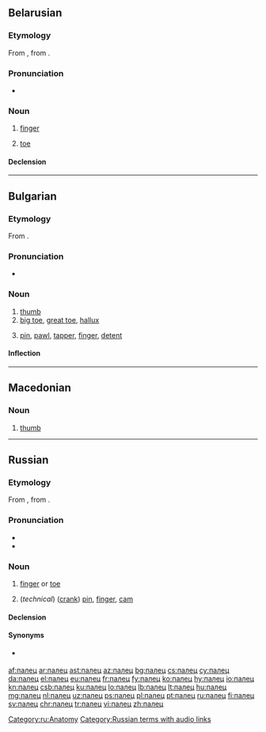 ==Belarusian==
{{wikipedia|lang=be}}

===Etymology===
From {{etyl|orv|be}} {{m|orv|пальць}}, from {{etyl|sla-pro|be}} {{m|sla-pro|*palьcь||thumb, finger}}.

===Pronunciation===
* {{audio|Be-палец.ogg|Audio|lang=be}}

===Noun===
{{be-noun|g=m|tr=pálec}}

# {{context|anatomy|lang=be}} [[finger]]
# {{context|anatomy|lang=be}} [[toe]]

====Declension====
{{be-decl-noun|па́лец|па́льцы|па́льца|па́льцаў|па́льцу|па́льцам|па́лец|па́льцы|па́льцам|па́льцамі|па́льцы|па́льцах}}

----

==Bulgarian==

===Etymology===
From {{inh|bg|sla-pro|*palьcь}}.

===Pronunciation===
* {{IPA|/ˈpalɛts/|lang=bg}}

===Noun===
{{bg-noun|g=m|tr=pálec}}

# [[thumb]]
# [[big toe]], [[great toe]], [[hallux]]
# {{context|technology|lang=bg}} [[pin]], [[pawl]], [[tapper]], [[finger]], [[detent]]

====Inflection====
{{bg-noun-m-k/ets|пал}}

----

==Macedonian==

===Noun===
{{mk-noun|m}} 

# [[thumb]]

----

==Russian==

===Etymology===
From {{etyl|orv|ru}} {{m|orv|пальць}}, from {{etyl|sla-pro|ru}} {{m|sla-pro|*palьcь||thumb, finger}}.

===Pronunciation===
* {{IPA|/ˈpalʲɪt͡s/|lang=ru}}
* {{audio|Ru-палец.ogg|Audio|lang=ru}}

===Noun===
{{ru-noun|па́лец|m-in|па́льца|па́льцы}}

# [[finger]] or [[toe]]
#: {{ux|ru|па́лец ноги́|toe|inline=1}}
#: {{ux|ru|большо́й па́лец|[[thumb]]; [[big toe]]|inline=1}}
#: {{ux|ru|указа́тельный па́лец|[[forefinger]], [[index finger]]|inline=1}}
#: {{ux|ru|сре́дний па́лец|[[middle finger]]|inline=1}}
#: {{ux|ru|безымя́нный па́лец|[[ring finger]]|inline=1}}
#: {{ux|ru|мизи́нец|[[little finger]], [[little toe]]|inline=1}}
#: {{ux|ru|[[предохранительный|предохрани́тельный]] ([[резиновый|рези́новый]]) па́лец|[[finger stall]]|inline=1}}
#: {{ux|ru|па́лец [[о]] па́лец [[не]] [[ударить|уда́рить]]|not to lift a finger|inline=1}}
#: {{ux|ru|па́льцем [[не]] [[шевелить|шевельну́ть]]|not to lift a finger|inline=1}}
#: {{ux|ru|[[он|ему́]] па́льца [[в]] [[рот]] [[не]] [[класть|клади́]]|he is not to be trifled with (watch your step with him)|inline=1}}
#: {{ux|ru|[[смотреть|смотре́ть]] [[сквозь]] па́льцы [[на]] [[что-либо]]|to look through one’s fingers at something; to wink at something|inline=1}}
#: {{ux|ru|[[обвести|обвести́]] [[вокруг|вокру́г]] па́льца|to [[cheat]], to [[dupe]], to [[deceive]], to [[take]] in|inline=1}}
#: {{ux|ru|[[он]] па́льцем [[никто|никого́]] [[не]] [[трогать|тро́нет]]|he wouldn’t hurt a fly|inline=1}}
#: {{ux|ru|[[высосать|вы́сосать]] [[из]] па́льца [[что-либо]]|to [[fabricate]] something; to [[dream]] the whole thing up|inline=1}}
#: {{ux|ru|[[знать]] [[что-либо]] [[как]] [[свой|свои́]] [[пять]] па́льцев|to have something at one’s fingertips; to know something backwards and forwards, to know something like the back of one’s hand|inline=1}}
#: {{ux|ru|[[попасть|попа́сть]] па́льцем [[в]] [[небо|не́бо]]|to be wide of the mark|inline=1}}
#: {{ux|ru|[[пока́зывать]] ''or'' [[указывать|ука́зывать]] па́льцем [[на]] ''+ acc.''|to point one’s finger at|inline=1}}
#: {{ux|ru|[[знать]] [[как]] [[свой|свои́]] [[пять]] па́льцев|to have at one’s fingertips|inline=1}}
#: {{ux|ru|[[кость|ко́сти]] па́льцев|finger bones|inline=1}}
#: {{ux|ru|[[кость|ко́сти]] па́льцев [[нога|ног]]|toe bones|inline=1}}
# (''technical'') ([[crank]]) [[pin]], [[finger]], [[cam]]

====Declension====
{{ru-noun-table|1|па́льц||па́лец}}

====Synonyms====
* {{l|ru|перст}} {{qualifier|dated or poetic}}

[[Category:ru:Anatomy]]
[[Category:Russian terms with audio links]]

[[af:палец]]
[[ar:палец]]
[[ast:палец]]
[[az:палец]]
[[bg:палец]]
[[cs:палец]]
[[cy:палец]]
[[da:палец]]
[[el:палец]]
[[eu:палец]]
[[fr:палец]]
[[fy:палец]]
[[ko:палец]]
[[hy:палец]]
[[io:палец]]
[[kn:палец]]
[[csb:палец]]
[[ku:палец]]
[[lo:палец]]
[[lb:палец]]
[[lt:палец]]
[[hu:палец]]
[[mg:палец]]
[[nl:палец]]
[[uz:палец]]
[[ps:палец]]
[[pl:палец]]
[[pt:палец]]
[[ru:палец]]
[[fi:палец]]
[[sv:палец]]
[[chr:палец]]
[[tr:палец]]
[[vi:палец]]
[[zh:палец]]